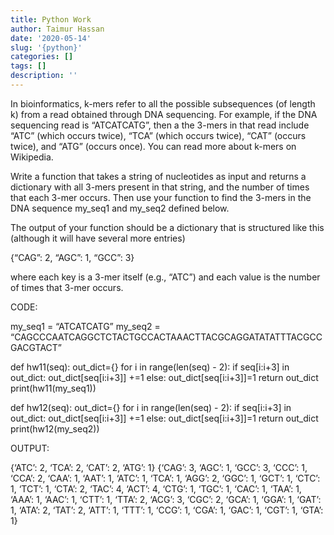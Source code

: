 ```yaml
---
title: Python Work
author: Taimur Hassan
date: '2020-05-14'
slug: '{python}'
categories: []
tags: []
description: ''
---
```


In bioinformatics, k-mers refer to all the possible subsequences (of length k) from a read obtained through DNA sequencing. For example, if the DNA sequencing read is "ATCATCATG", then a the 3-mers in that read include "ATC" (which occurs twice), "TCA" (which occurs twice), "CAT" (occurs twice), and "ATG" (occurs once). You can read more about k-mers on Wikipedia.

Write a function that takes a string of nucleotides as input and returns a dictionary with all 3-mers present in that string, and the number of times that each 3-mer occurs. Then use your function to find the 3-mers in the DNA sequence my_seq1 and my_seq2 defined below.

The output of your function should be a dictionary that is structured like this (although it will have several more entries)

{"CAG": 2, "AGC": 1, "GCC": 3}

where each key is a 3-mer itself (e.g., "ATC") and each value is the number of times that 3-mer occurs.




CODE:

my_seq1 = "ATCATCATG"
my_seq2 = "CAGCCCAATCAGGCTCTACTGCCACTAAACTTACGCAGGATATATTTACGCCGACGTACT"

def hw11(seq):
    out_dict={}
    for i in range(len(seq) - 2):
        if seq[i:i+3] in out_dict:
            out_dict[seq[i:i+3]] +=1
        else:
            out_dict[seq[i:i+3]]=1
    return out_dict
print(hw11(my_seq1))

def hw12(seq):
    out_dict={}
    for i in range(len(seq) - 2):
        if seq[i:i+3] in out_dict:
            out_dict[seq[i:i+3]] +=1
        else:
            out_dict[seq[i:i+3]]=1
    return out_dict
print(hw12(my_seq2))



OUTPUT:

{'ATC': 2, 'TCA': 2, 'CAT': 2, 'ATG': 1}
{'CAG': 3, 'AGC': 1, 'GCC': 3, 'CCC': 1, 'CCA': 2, 'CAA': 1, 'AAT': 1, 'ATC': 1, 'TCA': 1, 'AGG': 2, 'GGC': 1, 'GCT': 1, 'CTC': 1, 'TCT': 1, 'CTA': 2, 'TAC': 4, 'ACT': 4, 'CTG': 1, 'TGC': 1, 'CAC': 1, 'TAA': 1, 'AAA': 1, 'AAC': 1, 'CTT': 1, 'TTA': 2, 'ACG': 3, 'CGC': 2, 'GCA': 1, 'GGA': 1, 'GAT': 1, 'ATA': 2, 'TAT': 2, 'ATT': 1, 'TTT': 1, 'CCG': 1, 'CGA': 1, 'GAC': 1, 'CGT': 1, 'GTA': 1}
